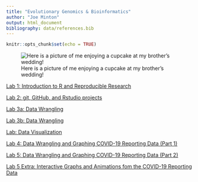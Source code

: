 ```yaml
---
title: "Evolutionary Genomics & Bioinformatics"
author: "Joe Minton"
output: html_document
bibliography: data/references.bib
---
```


```r
knitr::opts_chunk$set(echo = TRUE)
```

![Here is a picture of me enjoying a cupcake at my brother's wedding!](images/IMG_7120.jpeg)


[Lab 1: Introduction to R and Reproducible Research](lab1_joeminton.html) 

[Lab 2: git, GitHub, and Rstudio projects](lab2_joeminton.html)

[Lab 3a: Data Wrangling](lab3a_joeminton.html)

[Lab 3b: Data Wrangling](lab3b_joeminton.html)

[Lab: Data Visualization](labDataVisualization_joeminton.html)

[Lab 4: Data Wrangling and Graphing COVID-19 Reporting Data (Part 1)](lab4_joeminton.html)

[Lab 5: Data Wrangling and Graphing COVID-19 Reporting Data (Part 2)](lab5_joeminton.html)

[Lab 5 Extra: Interactive Graphs and Animations fom the COVID-19 Reporting Data](lab5extra.html)



